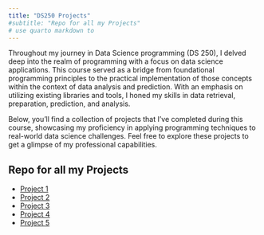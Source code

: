 ```yaml
---
title: "DS250 Projects"
#subtitle: "Repo for all my Projects"
# use quarto markdown to 
---
```


Throughout my journey in Data Science programming (DS 250), I delved deep into the realm of programming with a focus on data science applications. This course served as a bridge from foundational programming principles to the practical implementation of those concepts within the context of data analysis and prediction. With an emphasis on utilizing existing libraries and tools, I honed my skills in data retrieval, preparation, prediction, and analysis.

Below, you'll find a collection of projects that I've completed during this course, showcasing my proficiency in applying programming techniques to real-world data science challenges. Feel free to explore these projects to get a glimpse of my professional capabilities.

## Repo for all my Projects

- [Project 1](/Projects/project1.qmd)
- [Project 2](/Projects/project2.qmd)
- [Project 3](/Projects/project3.qmd)
- [Project 4](/Projects/project4.qmd)
- [Project 5](/Projects/project5.qmd)
